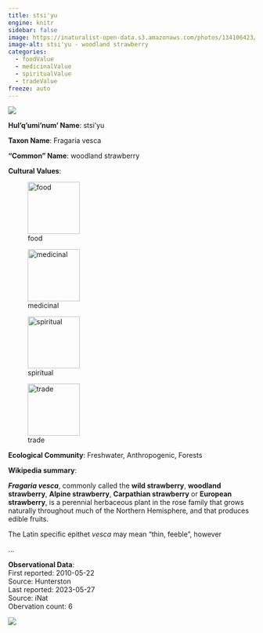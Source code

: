 ```yaml
---
title: stsi'yu
engine: knitr
sidebar: false
image: https://inaturalist-open-data.s3.amazonaws.com/photos/134106423/medium.jpg
image-alt: stsi'yu - woodland strawberry
categories:
  - foodValue
  - medicinalValue
  - spiritualValue
  - tradeValue
freeze: auto
---
```

![](https://inaturalist-open-data.s3.amazonaws.com/photos/134106423/medium.jpg){fig-alt="stsi'yu - woodland strawberry"}

**Hul'q'umi'num' Name**: stsi'yu



**Taxon Name**: Fragaria vesca

**"Common" Name**: woodland strawberry

**Cultural Values**:  

::: {layout-nrow=1 style="width:60%"}
![food](/files/food.svg){width=106px}

![medicinal](/files/medicinal.svg){width=106px}

![spiritual](/files/spiritual.svg){width=106px}

![trade](/files/trade.svg){width=106px}
:::

**Ecological Community**: Freshwater, Anthropogenic, Forests

**Wikipedia summary**:  
<p class="mw-empty-elt">
</p>

<p><i><b>Fragaria vesca</b></i>, commonly called the <b>wild strawberry</b>, <b>woodland strawberry</b>, <b>Alpine strawberry</b>, <b>Carpathian strawberry</b> or <b>European strawberry</b>, is a perennial herbaceous plant in the  rose family that grows naturally throughout much of the Northern Hemisphere, and that produces edible fruits.
</p><p>The Latin specific epithet <i>vesca</i> may mean "thin, feeble", however</p>...

**Observational Data**:   
First reported: 2010-05-22  
Source: Hunterston  
Last reported: 2023-05-27  
Source: iNat  
Obervation count: 6

![](community_dist.png)
